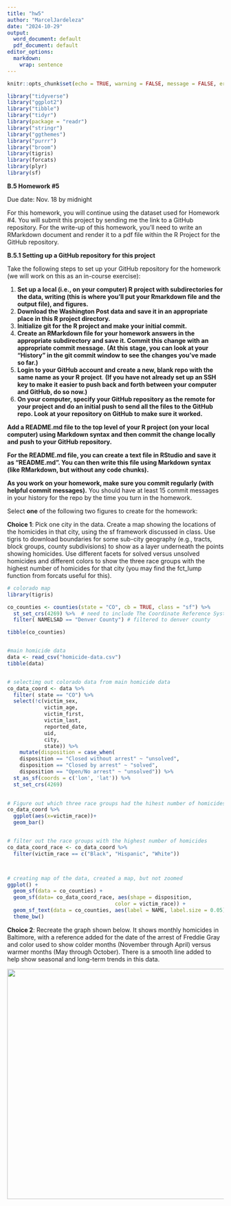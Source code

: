 ```yaml
---
title: "hw5"
author: "MarcelJardeleza"
date: "2024-10-29"
output: 
  word_document: default
  pdf_document: default
editor_options: 
  markdown: 
    wrap: sentence
---
```


```r
knitr::opts_chunk$set(echo = TRUE, warning = FALSE, message = FALSE, error = FALSE)
```

```r
library("tidyverse")
library("ggplot2")
library("tibble")
library("tidyr")
library(package = "readr")
library("stringr")
library("ggthemes")
library("purrr")
library("broom")
library(tigris)
library(forcats)
library(plyr)
library(sf)
```

**B.5 Homework #5**

Due date: Nov. 18 by midnight

For this homework, you will continue using the dataset used for Homework #4.
You will submit this project by sending me the link to a GitHub repository.
For the write-up of this homework, you’ll need to write an RMarkdown document and render it to a pdf file within the R Project for the GitHub repository.

**B.5.1 Setting up a GitHub repository for this project**

Take the following steps to set up your GitHub repository for the homework (we will work on this as an in-course exercise):

1.  **Set up a local (i.e., on your computer) R project with subdirectories for the data, writing (this is where you’ll put your Rmarkdown file and the output file), and figures.**
2.  **Download the Washington Post data and save it in an appropriate place in this R project directory.**
3.  **Initialize git for the R project and make your initial commit.**
4.  **Create an RMarkdown file for your homework answers in the appropriate subdirectory and save it. Commit this change with an appropriate commit message.** **(At this stage, you can look at your “History” in the git commit window to see the changes you’ve made so far.)**
5.  **Login to your GitHub account and create a new, blank repo with the same name as your R project**. **(If you have not already set up an SSH key to make it easier to push back and forth between your computer and GitHub, do so now.)**
6.  **On your computer, specify your GitHub repository as the remote for your project and do an initial push to send all the files to the GitHub repo. Look at your repository on GitHub to make sure it worked.**

**Add a README.md file to the top level of your R project (on your local computer) using Markdown syntax and then commit the change locally and push to your GitHub repository.**

**For the README.md file, you can create a text file in RStudio and save it as “README.md”. You can then write this file using Markdown syntax (like RMarkdown, but without any code chunks).**

**As you work on your homework, make sure you commit regularly (with helpful commit messages).** You should have at least 15 commit messages in your history for the repo by the time you turn in the homework.

Select **one** of the following two figures to create for the homework:

**Choice 1**: Pick one city in the data.
Create a map showing the locations of the homicides in that city, using the sf framework discussed in class.
Use tigris to download boundaries for some sub-city geography (e.g., tracts, block groups, county subdivisions) to show as a layer underneath the points showing homicides.
Use different facets for solved versus unsolved homicides and different colors to show the three race groups with the highest number of homicides for that city (you may find the fct_lump function from forcats useful for this).

```r

# colorado map 
library(tigris)

co_counties <- counties(state = "CO", cb = TRUE, class = "sf") %>% 
  st_set_crs(4269) %>%  # need to include The Coordinate Reference System (CRS) (how to translate your coordinates to places in the world) otherwise it will not create the plot
  filter( NAMELSAD == "Denver County") # filtered to denver county

tibble(co_counties)


#main homicide data
data <- read_csv("homicide-data.csv") 
tibble(data)


# selectimg out colorado data from main homicide data
co_data_coord <- data %>% 
  filter( state == "CO") %>% 
  select(!c(victim_sex, 
            victim_age,
            victim_first, 
            victim_last, 
            reported_date, 
            uid, 
            city,
            state)) %>% 
    mutate(disposition = case_when(
    disposition == "Closed without arrest" ~ "unsolved",
    disposition == "Closed by arrest" ~ "solved",
    disposition == "Open/No arrest" ~ "unsolved")) %>% 
  st_as_sf(coords = c('lon', 'lat')) %>% 
  st_set_crs(4269)
  

# Figure out which three race groups had the hihest number of homicides for denver
co_data_coord %>% 
  ggplot(aes(x=victim_race))+
  geom_bar()


# filter out the race groups with the highest number of homicides
co_data_coord_race <- co_data_coord %>% 
  filter(victim_race == c("Black", "Hispanic", "White"))



# creating map of the data, created a map, but not zoomed
ggplot() +
  geom_sf(data = co_counties) +  
  geom_sf(data= co_data_coord_race, aes(shape = disposition,
                                   color = victim_race)) +
  geom_sf_text(data = co_counties, aes(label = NAME, label.size = 0.05))+
  theme_bw()

```

**Choice 2**: Recreate the graph shown below.
It shows monthly homicides in Baltimore, with a reference added for the date of the arrest of Freddie Gray and color used to show colder months (November through April) versus warmer months (May through October).
There is a smooth line added to help show seasonal and long-term trends in this data.

![](https://geanders.github.io/RProgrammingForResearch/figures/hw_5_plot.png){width="535"}
